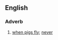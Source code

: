 ==English==

===Adverb===
{{infl|en|adverb|head=in the [[reign]] of [[queen|Queen]] [[dick|Dick]]}}

# {{idiomatic|UK}} [[when pigs fly]]; [[never]]